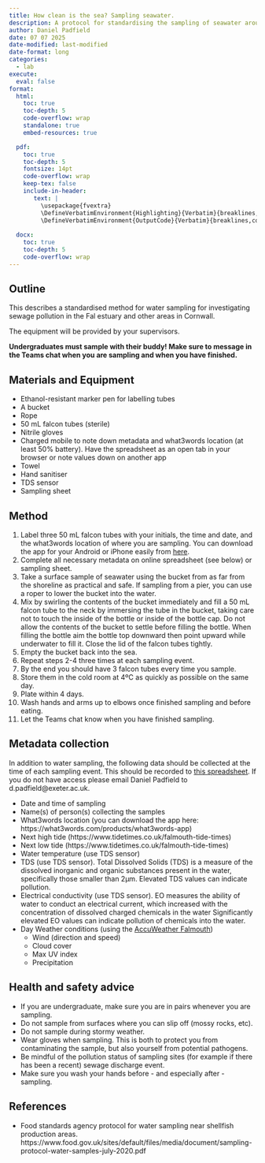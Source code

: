 ```yaml
---
title: How clean is the sea? Sampling seawater. 
description: A protocol for standardising the sampling of seawater around Falmouth for plating for _E. coli_
author: Daniel Padfield
date: 07 07 2025
date-modified: last-modified
date-format: long
categories:
  - lab
execute: 
  eval: false
format:
  html:
    toc: true
    toc-depth: 5
    code-overflow: wrap
    standalone: true
    embed-resources: true

  pdf:
    toc: true
    toc-depth: 5
    fontsize: 14pt
    code-overflow: wrap
    keep-tex: false
    include-in-header: 
       text: |
         \usepackage{fvextra}
         \DefineVerbatimEnvironment{Highlighting}{Verbatim}{breaklines,commandchars=\\\{\}}
         \DefineVerbatimEnvironment{OutputCode}{Verbatim}{breaklines,commandchars=\\\{\}}
  
  docx:
    toc: true
    toc-depth: 5
    code-overflow: wrap
---
```


## Outline

This describes a standardised method for water sampling for investigating sewage pollution in the Fal estuary and other areas in Cornwall.

The equipment will be provided by your supervisors.

**Undergraduates must sample with their buddy! Make sure to message in the Teams chat when you are sampling and when you have finished.** 

## Materials and Equipment

* Ethanol-resistant marker pen for labelling tubes
* A bucket
* Rope
* 50 mL falcon tubes (sterile)
* Nitrile gloves
* Charged mobile to note down metadata and what3words location (at least 50% battery). Have the spreadsheet as an open tab in your browser or note values down on another app
* Towel
* Hand sanitiser
* TDS sensor
* Sampling sheet

## Method

1. Label three 50 mL falcon tubes with your initials, the time and date, and the what3words location of where you are sampling. You can download the app for your Android or iPhone easily from [here](https://what3words.com/products/what3words-app).
1. Complete all necessary metadata on online spreadsheet (see below) or sampling sheet.
1. Take a surface sample of seawater using the bucket from as far from the shoreline as practical and safe. If sampling from a pier, you can use a roper to lower the bucket into the water.
1. Mix by swirling the contents of the bucket immediately and fill a 50 mL falcon tube to the neck by immersing the tube in the bucket, taking care not to touch the inside of the bottle or inside of the bottle cap. Do not allow the contents of the bucket to settle before filling the bottle. When filling the bottle aim the bottle top downward then point upward while underwater to fill it. Close the lid of the falcon tubes tightly.
1. Empty the bucket back into the sea.
1. Repeat steps 2-4 three times at each sampling event.
1. By the end you should have 3 falcon tubes every time you sample.
1. Store them in the cold room at 4ºC as quickly as possible on the same day.
1. Plate within 4 days.
1. Wash hands and arms up to elbows once finished sampling and before eating.
1. Let the Teams chat know when you have finished sampling.

## Metadata collection

In addition to water sampling, the following data should be collected at the time of each sampling event. This should be recorded to [this spreadsheet](https://universityofexeteruk-my.sharepoint.com/:x:/r/personal/d_padfield_exeter_ac_uk/_layouts/15/Doc.aspx?sourcedoc=%7B8BBBF371-D47D-4CD5-BA6B-29DE78FD96BA%7D&file=sampling_record.xlsx&action=default&mobileredirect=true). If you do not have access please email Daniel Padfield to d.padfield@exeter.ac.uk.

* Date and time of sampling
* Name(s) of person(s) collecting the samples
* What3words location (you can download the app here: https://what3words.com/products/what3words-app)
* Next high tide (https://www.tidetimes.co.uk/falmouth-tide-times)
* Next low tide (https://www.tidetimes.co.uk/falmouth-tide-times)
* Water temperature (use TDS sensor)
* TDS (use TDS sensor). Total Dissolved Solids (TDS) is a measure of the dissolved inorganic and organic substances present in the water, specifically those smaller than 2µm. Elevated TDS values can indicate pollution. 
* Electrical conductivity (use TDS sensor). EO measures the ability of water to conduct an electrical current, which increased with the concentration of dissolved charged chemicals in the water Significantly elevated EO values can indicate pollution of chemicals into the water.
* Day Weather conditions (using the [AccuWeather Falmouth](https://www.accuweather.com/en/gb/falmouth/tr11-3/current-weather/3194))
    - Wind (direction and speed)
    - Cloud cover
    - Max UV index
    - Precipitation
  
## Health and safety advice

* If you are undergraduate, make sure you are in pairs whenever you are sampling.
* Do not sample from surfaces where you can slip off (mossy rocks, etc).
* Do not sample during stormy weather.
* Wear gloves when sampling. This is both to protect you from contaminating the sample, but also yourself from potential pathogens. 
* Be mindful of the pollution status of sampling sites (for example if there has been a recent) sewage discharge event.
* Make sure you wash your hands before - and especially after - sampling.

## References

* Food standards agency protocol for water sampling near shellfish production areas. https://www.food.gov.uk/sites/default/files/media/document/sampling-protocol-water-samples-july-2020.pdf
